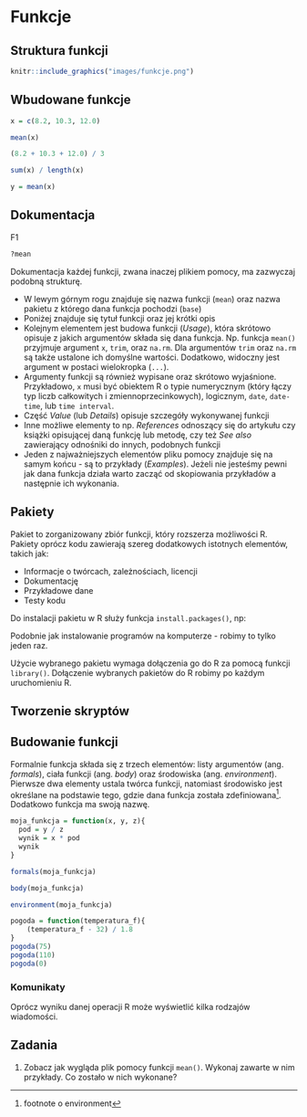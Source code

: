# Funkcje {#funkcje}

<!-- intro (co to) -->

## Struktura funkcji

```r
knitr::include_graphics("images/funkcje.png")
```

## Wbudowane funkcje

```r
x = c(8.2, 10.3, 12.0)
```

```r
mean(x)
```

```r
(8.2 + 10.3 + 12.0) / 3
```

```r
sum(x) / length(x)
```

```r
y = mean(x)
```

## Dokumentacja

<!-- - użycie dokumentacji -->
F1

```r
?mean
```

Dokumentacja każdej funkcji, zwana inaczej plikiem pomocy, ma zazwyczaj podobną strukturę.

- W lewym górnym rogu znajduje się nazwa funkcji (`mean`) oraz nazwa pakietu z którego dana funkcja pochodzi (`base`)
- Poniżej znajduje się tytuł funkcji oraz jej krótki opis
- Kolejnym elementem jest budowa funkcji (*Usage*), która skrótowo opisuje z jakich argumentów składa się dana funkcja.
Np. funkcja `mean()` przyjmuje argument `x`, `trim`, oraz `na.rm`. 
Dla argumentów `trim` oraz `na.rm` są także ustalone ich domyślne wartości.
Dodatkowo, widoczny jest argument w postaci wielokropka (`...`). 
<!--!?-->
- Argumenty funkcji są również wypisane oraz skrótowo wyjaśnione. 
Przykładowo, `x` musi być obiektem R o typie numerycznym (który łączy typ liczb całkowitych i zmiennoprzecinkowych<!--ref-->), logicznym, `date`, `date-time`, lub `time interval`.
- Część *Value* (lub *Details*) opisuje szczegóły wykonywanej funkcji
- Inne możliwe elementy to np. *References* odnoszący się do artykułu czy książki opisującej daną funkcję lub metodę, czy też *See also* zawierający odnośniki do innych, podobnych funkcji
- Jeden z najważniejszych elementów pliku pomocy znajduje się na samym końcu - są to przykłady (*Examples*).
Jeżeli nie jesteśmy pewni jak dana funkcja działa warto zacząć od skopiowania przykładów a następnie ich wykonania.

<!-- block - nie bój się szukać online -->

## Pakiety

Pakiet to zorganizowany zbiór funkcji, który rozszerza możliwości R.
<!-- przykłady -->
Pakiety oprócz kodu zawierają szereg dodatkowych istotnych elementów, takich jak:

- Informacje o twórcach, zależnościach, licencji
- Dokumentację
- Przykładowe dane
- Testy kodu

<!-- - pakiety -->
<!-- co to -->
<!-- jak zainstalować -->

Do instalacji pakietu w R służy funkcja `install.packages()`, np:

Podobnie jak instalowanie programów na komputerze - robimy to tylko jeden raz.

Użycie wybranego pakietu wymaga dołączenia go do R za pomocą funkcji `library()`.
Dołączenie wybranych pakietów do R robimy po każdym uruchomieniu R.
<!-- Oficjalne repo -->
<!-- info o github + przykład -->

<!-- block - inaczej biblioteki, moduły, etc -->

## Tworzenie skryptów

## Budowanie funkcji

Formalnie funkcja składa się z trzech elementów: listy argumentów (ang. *formals*), ciała funkcji (ang. *body*) oraz środowiska (ang. *environment*).
Pierwsze dwa elementy ustala twórca funkcji, natomiast środowisko jest określane na podstawie tego, gdzie dana funkcja została zdefiniowana^[footnote o environment]<!--https://rstudio-education.github.io/hopr/environments.html-->.
Dodatkowo funkcja ma swoją nazwę.

```r
moja_funkcja = function(x, y, z){
  pod = y / z
  wynik = x * pod
  wynik
}
```

<!-- wynik vs return(wynik) -->

```r
formals(moja_funkcja)
```

```r
body(moja_funkcja)
```

```r
environment(moja_funkcja)
```

<!-- F - 32 / 1.8000 -->

```r
pogoda = function(temperatura_f){
    (temperatura_f - 32) / 1.8
}
pogoda(75)
pogoda(110)
pogoda(0)
```

<!-- scripts vs functions? -->
<!-- when to write a function? -->
<!-- more than two repetition -->

### Komunikaty

Oprócz wyniku danej operacji R może wyświetlić kilka rodzajów wiadomości.
<!-- with examples-->
<!-- - błędy/ostrzeżenia -->
<!-- - komentarze -->
<!-- - czytelność kodu/ styl -->
<!-- wersje R -->

## Zadania

1. Zobacz jak wygląda plik pomocy funkcji `mean()`.
Wykonaj zawarte w nim przykłady.
Co zostało w nich wykonane?
<!-- zadania w stylu - skąd error? -->
